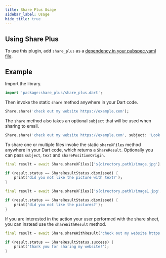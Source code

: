 ```yaml
---
title: Share Plus Usage
sidebar_label: Usage
hide_title: true
---
```


## Using Share Plus

To use this plugin, add `share_plus` as a [dependency in your pubspec.yaml file](https://plus.fluttercommunity.dev/docs/overview).

## Example

Import the library.

```dart
import 'package:share_plus/share_plus.dart';
```

Then invoke the static `share` method anywhere in your Dart code.

```dart
Share.share('check out my website https://example.com');
```

The `share` method also takes an optional `subject` that will be used when
sharing to email.

```dart
Share.share('check out my website https://example.com', subject: 'Look what I made!');
```

To share one or multiple files invoke the static `shareXFiles` method anywhere in your Dart code, which returns a `ShareResult`. Optionally you can pass `subject`, `text` and `sharePositionOrigin`.

```dart
final result = await Share.shareXFiles(['${directory.path}/image.jpg'], text: 'Great picture');

if (result.status == ShareResultStatus.dismissed) {
    print('did you not like the picture with text?');
}
```

```dart
final result = await Share.shareXFiles(['${directory.path}/image1.jpg', '${directory.path}/image2.jpg']);

if (result.status == ShareResultStatus.dismissed) {
    print('did you not like the pictures?');
}
```

If you are interested in the action your user performed with the share sheet, you can instead use the `shareWithResult` method.

```dart
final result = await Share.shareWithResult('check out my website https://example.com');

if (result.status == ShareResultStatus.success) {
    print('thank you for sharing my website!');
}
```
